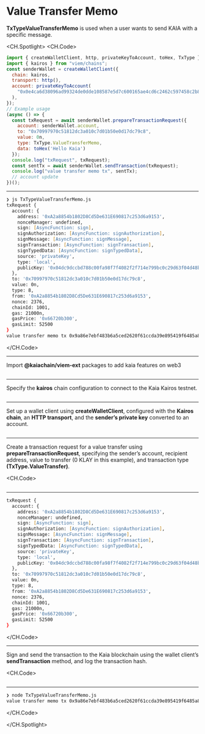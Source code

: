 # Value Transfer Memo

**TxTypeValueTransferMemo** is used when a user wants to send KAIA with a specific message.

<CH.Spotlight>
<CH.Code>

```js TxTypeValueTransferMemo.js
import { createWalletClient, http, privateKeyToAccount, toHex, TxType } from "@kaiachain/viem-ext";
import { kairos } from "viem/chains";
const senderWallet = createWalletClient({
  chain: kairos,
  transport: http(),
  account: privateKeyToAccount(
    "0x0e4ca6d38096ad99324de0dde108587e5d7c600165ae4cd6c2462c597458c2b8"
  ),
});
// Example usage
(async () => {
  const txRequest = await senderWallet.prepareTransactionRequest({
    account: senderWallet.account,
    to: "0x70997970c51812dc3a010c7d01b50e0d17dc79c8",
    value: 0n,
    type: TxType.ValueTransferMemo,
    data: toHex('Hello Kaia')
  });
  console.log("txRequest", txRequest);
  const sentTx = await senderWallet.sendTransaction(txRequest);
  console.log("value transfer memo tx", sentTx);
  // account update
})();

```

---

```zsh output
❯ js TxTypeValueTransferMemo.js
txRequest {
  account: {
    address: '0xA2a8854b1802D8Cd5De631E690817c253d6a9153',
    nonceManager: undefined,
    sign: [AsyncFunction: sign],
    signAuthorization: [AsyncFunction: signAuthorization],
    signMessage: [AsyncFunction: signMessage],
    signTransaction: [AsyncFunction: signTransaction],
    signTypedData: [AsyncFunction: signTypedData],
    source: 'privateKey',
    type: 'local',
    publicKey: '0x04dc9dccbd788c00fa98f7f4082f2f714e799bc0c29d63f04d48b54fe6250453cdaf06ca34ae8714cf3dae06bacdb78c7c2d4054bd38961d40853cd5f15955da79'   
  },
  to: '0x70997970c51812dc3a010c7d01b50e0d17dc79c8',
  value: 0n,
  type: 8,
  from: '0xA2a8854b1802D8Cd5De631E690817c253d6a9153',
  nonce: 2376,
  chainId: 1001,
  gas: 21000n,
  gasPrice: '0x66720b300',
  gasLimit: 52500
}
value transfer memo tx 0x9a86e7ebf483b6a5ced2620f61ccda39e895419f6485a8ec2499d1104fd12314

```

</CH.Code>

---

Import **@kaiachain/viem-ext** packages to add kaia features on web3

```js TxTypeValueTransferMemo.js focus=1

```

---

Specify the **kairos** chain configuration to connect to the Kaia Kairos testnet.

```js TxTypeValueTransferMemo.js focus=2

```

---

Set up a wallet client using **createWalletClient**, configured with the **Kairos chain**, an **HTTP transport**, and the **sender’s private key** converted to an account.

```js TxTypeValueTransferMemo.js focus=3:9

```

---

Create a transaction request for a value transfer using **prepareTransactionRequest**, specifying the sender’s account, recipient address, value to transfer (0 KLAY in this example), and transaction type **(TxType.ValueTransfer)**.

<CH.Code>
```js TxTypeValueTransferMemo.js focus=12:19

```
---

```zsh output
txRequest {
  account: {
    address: '0xA2a8854b1802D8Cd5De631E690817c253d6a9153',
    nonceManager: undefined,
    sign: [AsyncFunction: sign],
    signAuthorization: [AsyncFunction: signAuthorization],
    signMessage: [AsyncFunction: signMessage],
    signTransaction: [AsyncFunction: signTransaction],
    signTypedData: [AsyncFunction: signTypedData],
    source: 'privateKey',
    type: 'local',
    publicKey: '0x04dc9dccbd788c00fa98f7f4082f2f714e799bc0c29d63f04d48b54fe6250453cdaf06ca34ae8714cf3dae06bacdb78c7c2d4054bd38961d40853cd5f15955da79'   
  },
  to: '0x70997970c51812dc3a010c7d01b50e0d17dc79c8',
  value: 0n,
  type: 8,
  from: '0xA2a8854b1802D8Cd5De631E690817c253d6a9153',
  nonce: 2376,
  chainId: 1001,
  gas: 21000n,
  gasPrice: '0x66720b300',
  gasLimit: 52500
}
```

</CH.Code>

---

Sign and send the transaction to the Kaia blockchain using the wallet client’s **sendTransaction** method, and log the transaction hash.

<CH.Code>
```js TxTypeValueTransferMemo.js focus=20:21

````

---

```zsh output
❯ node TxTypeValueTransferMemo.js
value transfer memo tx 0x9a86e7ebf483b6a5ced2620f61ccda39e895419f6485a8ec2499d1104fd12314
````

</CH.Code>

</CH.Spotlight>
